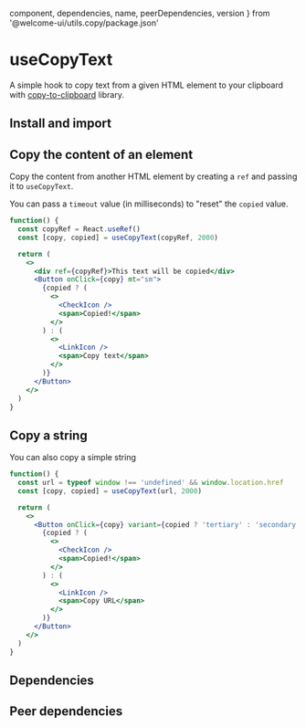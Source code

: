   component,
  dependencies,
  name,
  peerDependencies,
  version
} from '@welcome-ui/utils.copy/package.json'
# useCopyText
<tagversion version={version} name={name} />

A simple hook to copy text from a given HTML element to your clipboard with [copy-to-clipboard](https://github.com/sudodoki/copy-to-clipboard) library.

## Install and import

<usage component={component} name={name} peerDependencies={peerDependencies} />

## Copy the content of an element

Copy the content from another HTML element by creating a `ref` and passing it to `useCopyText`.

You can pass a `timeout` value (in milliseconds) to "reset" the `copied` value.

```jsx
function() {
  const copyRef = React.useRef()
  const [copy, copied] = useCopyText(copyRef, 2000)

  return (
    <>
      <div ref={copyRef}>This text will be copied</div>
      <Button onClick={copy} mt="sm">
        {copied ? (
          <>
            <CheckIcon />
            <span>Copied!</span>
          </>
        ) : (
          <>
            <LinkIcon />
            <span>Copy text</span>
          </>
        )}
      </Button>
    </>
  )
}
```

## Copy a string

You can also copy a simple string

```jsx
function() {
  const url = typeof window !== 'undefined' && window.location.href
  const [copy, copied] = useCopyText(url, 2000)

  return (
    <>
      <Button onClick={copy} variant={copied ? 'tertiary' : 'secondary'}>
        {copied ? (
          <>
            <CheckIcon />
            <span>Copied!</span>
          </>
        ) : (
          <>
            <LinkIcon />
            <span>Copy URL</span>
          </>
        )}
      </Button>
    </>
  )
}
```

## Dependencies

<dependencies dependencies={dependencies} />

## Peer dependencies

<dependencies dependencies={peerDependencies} />
